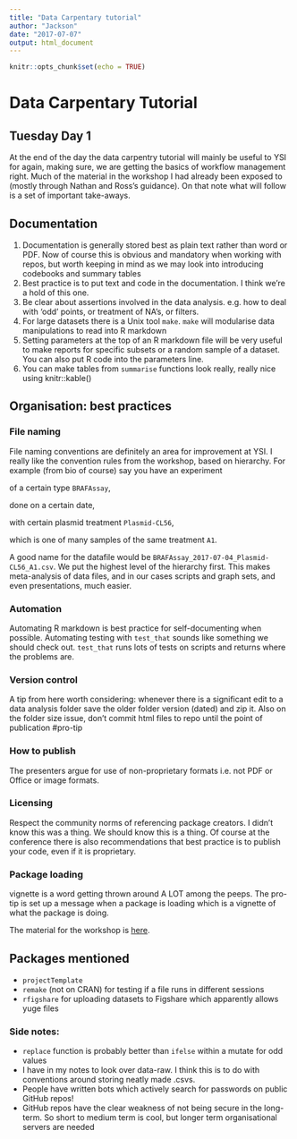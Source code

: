 ```yaml
---
title: "Data Carpentary tutorial"
author: "Jackson"
date: "2017-07-07"
output: html_document
---
```



```r
knitr::opts_chunk$set(echo = TRUE)

```

# Data Carpentary Tutorial
## Tuesday Day 1

At the end of the day the data carpentry tutorial will mainly be useful to YSI for again, making sure, we are getting the basics of workflow management right. Much of the material in the workshop I had already been exposed to (mostly through Nathan and Ross's guidance). On that note what will follow is a set of important take-aways.

## Documentation
1.  Documentation is generally stored best as plain text rather than word or PDF. Now of course this is obvious and mandatory when working with repos, but worth keeping in mind as we may look into introducing codebooks and summary tables
2.  Best practice is to put text and code in the documentation. I think we're a hold of this one.
3.  Be clear about assertions involved in the data analysis. e.g. how to deal with 'odd' points, or treatment of NA's, or filters.
4.  For large datasets there is a Unix tool `make`. `make` will modularise data manipulations to read into R markdown
5.  Setting parameters at the top of an R markdown file will be very useful to make reports for specific subsets or a random sample of a dataset. You can also put R code into the parameters line.
6.  You can make tables from `summarise` functions look really, really nice using knitr::kable()


## Organisation: best practices
### File naming
File naming conventions are definitely an area for improvement at YSI. I really like the convention rules from the workshop, based on hierarchy. For example (from bio of course) say you have an experiment 

of a certain type `BRAFAssay`, 

done on a certain date, 

with certain plasmid treatment `Plasmid-CL56`, 

which is one of many samples of the same treatment `A1`. 

A good name for the datafile would be `BRAFAssay_2017-07-04_Plasmid-CL56_A1.csv`. We put the highest level of the hierarchy first. This makes meta-analysis of data files, and in our cases scripts and graph sets, and even presentations, much easier.

### Automation
Automating R markdown is best practice for self-documenting when possible. 
Automating testing with `test_that` sounds like something we should check out. `test_that` runs lots of tests on scripts and returns where the problems are. 

### Version control
A tip from here worth considering: whenever there is a significant edit to a data analysis folder save the older folder version (dated) and zip it.
Also on the folder size issue, don't commit html files to repo until the point of publication #pro-tip

### How to publish
The presenters argue for use of non-proprietary formats i.e. not PDF or Office or image formats.

### Licensing
Respect the community norms of referencing package creators. I didn't know this was a thing. We should know this is a thing. Of course at the conference there is also recommendations that best practice is to publish your code, even if it is proprietary.

### Package loading
vignette is a word getting thrown around A LOT among the peeps. The pro-tip is set up a message when a package is loading which is a vignette of what the package is doing.




The material for the workshop is [here](https://fmichonneau.github.io/2017-useR-tutorial/).


## Packages mentioned
- `projectTemplate`
- `remake` (not on CRAN) for testing if a file runs in different sessions
- `rfigshare` for uploading datasets to Figshare which apparently allows yuge files


### Side notes:
- `replace` function is probably better than `ifelse` within a mutate for odd values
- I have in my notes to look over data-raw. I think this is to do with conventions around storing neatly made .csvs.
- People have written bots which actively search for passwords on public GitHub repos!
- GitHub repos have the clear weakness of not being secure in the long-term. So short to medium term is cool, but longer term organisational servers are needed